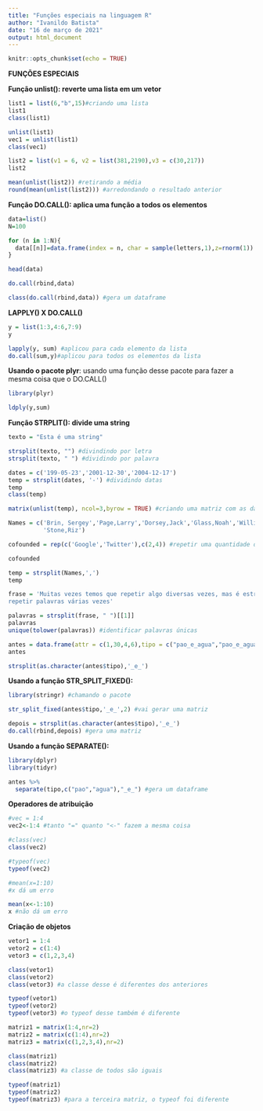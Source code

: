 ---
title: "Funções especiais na linguagem R"
author: "Ivanildo Batista"
date: "16 de março de 2021"
output: html_document
---

```{r setup, include=FALSE}
knitr::opts_chunk$set(echo = TRUE)
```

**FUNÇÕES ESPECIAIS**

**Função unlist(): reverte uma lista em um vetor**
```{r}
list1 = list(6,"b",15)#criando uma lista
list1
class(list1)

unlist(list1)
vec1 = unlist(list1)
class(vec1)

list2 = list(v1 = 6, v2 = list(381,2190),v3 = c(30,217))
list2

mean(unlist(list2)) #retirando a média
round(mean(unlist(list2))) #arredondando o resultado anterior
```

**Função DO.CALL(): aplica uma função a todos os elementos**

```{r}
data=list()
N=100

for (n in 1:N){
  data[[n]]=data.frame(index = n, char = sample(letters,1),z=rnorm(1))
}

head(data)

do.call(rbind,data)

class(do.call(rbind,data)) #gera um dataframe
```

**LAPPLY() X DO.CALL()**
```{r}
y = list(1:3,4:6,7:9)
y

lapply(y, sum) #aplicou para cada elemento da lista
do.call(sum,y)#aplicou para todos os elementos da lista
```

**Usando o pacote plyr**: usando uma função desse pacote para fazer a mesma coisa que o DO.CALL()

```{r}
library(plyr)

ldply(y,sum)
```

**Função STRPLIT(): divide uma string**
```{r}
texto = "Esta é uma string"

strsplit(texto, "") #divindindo por letra
strsplit(texto, " ") #dividindo por palavra

dates = c('199-05-23','2001-12-30','2004-12-17')
temp = strsplit(dates, '-') #dividindo datas
temp
class(temp)

matrix(unlist(temp), ncol=3,byrow = TRUE) #criando uma matriz com as datas divididas

Names = c('Brin, Sergey','Page,Larry','Dorsey,Jack','Glass,Noah','Williams,Evan',
          'Stone,Riz')

cofounded = rep(c('Google','Twitter'),c(2,4)) #repetir uma quantidade de palavras de forma específica

cofounded

temp = strsplit(Names,',')
temp

frase = 'Muitas vezes temos que repetir algo diversas vezes, mas é estranho 
repetir palavras várias vezes'

palavras = strsplit(frase, " ")[[1]]
palavras
unique(tolower(palavras)) #identificar palavras únicas

antes = data.frame(attr = c(1,30,4,6),tipo = c("pao_e_agua","pao_e_agua2"))
antes

strsplit(as.character(antes$tipo),'_e_')
```

**Usando a função STR_SPLIT_FIXED():**
```{r}
library(stringr) #chamando o pacote

str_split_fixed(antes$tipo,'_e_',2) #vai gerar uma matriz

depois = strsplit(as.character(antes$tipo),'_e_')
do.call(rbind,depois) #gera uma matriz
```

**Usando a função SEPARATE():**
```{r}
library(dplyr)
library(tidyr)

antes %>%
  separate(tipo,c("pao","agua"),"_e_") #gera um dataframe
```

**Operadores de atribuição**

```{r}
#vec = 1:4
vec2<-1:4 #tanto "=" quanto "<-" fazem a mesma coisa

#class(vec)
class(vec2)

#typeof(vec)
typeof(vec2)

#mean(x=1:10)
#x dá um erro

mean(x<-1:10)
x #não dá um erro
```

**Criação de objetos**

```{r}
vetor1 = 1:4
vetor2 = c(1:4)
vetor3 = c(1,2,3,4)

class(vetor1)
class(vetor2)
class(vetor3) #a classe desse é diferentes dos anteriores

typeof(vetor1)
typeof(vetor2)
typeof(vetor3) #o typeof desse também é diferente

matriz1 = matrix(1:4,nr=2)
matriz2 = matrix(c(1:4),nr=2)
matriz3 = matrix(c(1,2,3,4),nr=2)

class(matriz1)
class(matriz2)
class(matriz3) #a classe de todos são iguais

typeof(matriz1)
typeof(matriz2)
typeof(matriz3) #para a terceira matriz, o typeof foi diferente
```